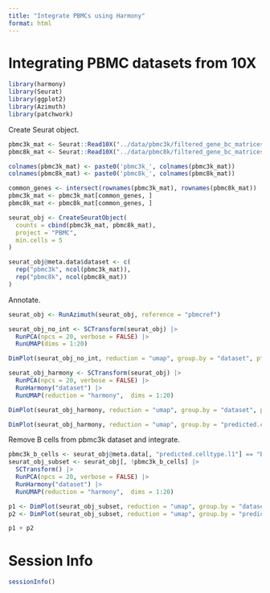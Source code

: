 ```yaml
---
title: "Integrate PBMCs using Harmony"
format: html
---
```

  
# Integrating PBMC datasets from 10X

```r
library(harmony)
library(Seurat)
library(ggplot2)
library(Azimuth)
library(patchwork)
```

Create Seurat object.

```r
pbmc3k_mat <- Seurat::Read10X("../data/pbmc3k/filtered_gene_bc_matrices/hg19/")
pbmc8k_mat <- Seurat::Read10X("../data/pbmc8k/filtered_gene_bc_matrices/GRCh38/")

colnames(pbmc3k_mat) <- paste0('pbmc3k_', colnames(pbmc3k_mat))
colnames(pbmc8k_mat) <- paste0('pbmc8k_', colnames(pbmc8k_mat))

common_genes <- intersect(rownames(pbmc3k_mat), rownames(pbmc8k_mat))
pbmc3k_mat <- pbmc3k_mat[common_genes, ]
pbmc8k_mat <- pbmc8k_mat[common_genes, ]

seurat_obj <- CreateSeuratObject(
  counts = cbind(pbmc3k_mat, pbmc8k_mat),
  project = "PBMC",
  min.cells = 5
)

seurat_obj@meta.data$dataset <- c(
  rep("pbmc3k", ncol(pbmc3k_mat)),
  rep("pbmc8k", ncol(pbmc8k_mat))
)
```

Annotate.

```r
seurat_obj <- RunAzimuth(seurat_obj, reference = "pbmcref")
```


```r
seurat_obj_no_int <- SCTransform(seurat_obj) |>
  RunPCA(npcs = 20, verbose = FALSE) |>
  RunUMAP(dims = 1:20)

DimPlot(seurat_obj_no_int, reduction = "umap", group.by = "dataset", pt.size = .1) + ggtitle("Without harmony")
```

```r
seurat_obj_harmony <- SCTransform(seurat_obj) |>
  RunPCA(npcs = 20, verbose = FALSE) |>
  RunHarmony("dataset") |>
  RunUMAP(reduction = "harmony",  dims = 1:20)

DimPlot(seurat_obj_harmony, reduction = "umap", group.by = "dataset", pt.size = .1) + ggtitle("With harmony")
```

```r
DimPlot(seurat_obj_harmony, reduction = "umap", group.by = "predicted.celltype.l1", pt.size = .1) + ggtitle("With harmony")
```

Remove B cells from pbmc3k dataset and integrate.

```r
pbmc3k_b_cells <- seurat_obj@meta.data[, "predicted.celltype.l1"] == "B" & seurat_obj@meta.data[, "dataset"]  == "pbmc3k"
seurat_obj_subset <- seurat_obj[, !pbmc3k_b_cells] |>
  SCTransform() |>
  RunPCA(npcs = 20, verbose = FALSE) |>
  RunHarmony("dataset") |>
  RunUMAP(reduction = "harmony",  dims = 1:20)

p1 <- DimPlot(seurat_obj_subset, reduction = "umap", group.by = "dataset", pt.size = .1) + ggtitle("No B cells")
p2 <- DimPlot(seurat_obj_subset, reduction = "umap", group.by = "predicted.celltype.l1", pt.size = .1) + ggtitle("No B cells")

p1 + p2
```

# Session Info

```r
sessionInfo()
```
